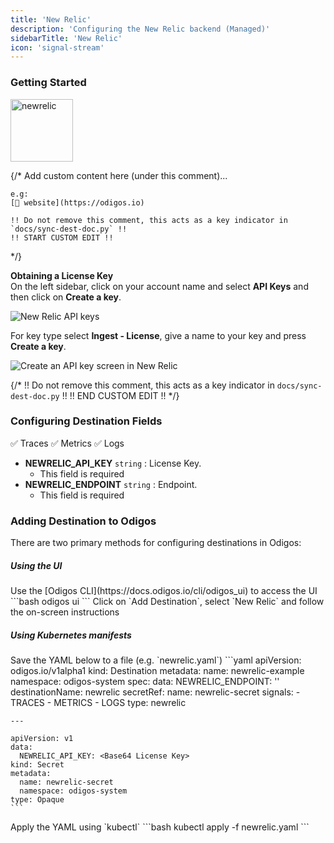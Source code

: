 ```yaml
---
title: 'New Relic'
description: 'Configuring the New Relic backend (Managed)'
sidebarTitle: 'New Relic'
icon: 'signal-stream'
---
```


### Getting Started

<img src='https://d15jtxgb40qetw.cloudfront.net/newrelic.svg' alt='newrelic' width="100" height="100" className="not-prose" />

{/*
    Add custom content here (under this comment)...

    e.g:
    [🔗 website](https://odigos.io)

    !! Do not remove this comment, this acts as a key indicator in `docs/sync-dest-doc.py` !!
    !! START CUSTOM EDIT !!
*/}

**Obtaining a License Key**<br/>
On the left sidebar, click on your account name and select **API Keys** and then click on **Create a key**.

<Frame>
  <img src="/backends/images/newrelic1.png" alt="New Relic API keys" />
</Frame>

For key type select **Ingest - License**, give a name to your key and press **Create a key**.

<Frame>
  <img src="/backends/images/newrelic2.png" alt="Create an API key screen in New Relic" />
</Frame>

{/*
    !! Do not remove this comment, this acts as a key indicator in `docs/sync-dest-doc.py` !!
    !! END CUSTOM EDIT !!
*/}

### Configuring Destination Fields

<Accordion title="Supported Signals:">
  ✅ Traces
  ✅ Metrics
  ✅ Logs
</Accordion>

- **NEWRELIC_API_KEY** `string` : License Key.
  - This field is required
- **NEWRELIC_ENDPOINT** `string` : Endpoint.
  - This field is required

### Adding Destination to Odigos

There are two primary methods for configuring destinations in Odigos:

##### **Using the UI**

<Steps>
  <Step>
    Use the [Odigos CLI](https://docs.odigos.io/cli/odigos_ui) to access the UI
    ```bash
    odigos ui
    ```
  </Step>
  <Step>
    Click on `Add Destination`, select `New Relic` and follow the on-screen instructions
  </Step>
</Steps>

##### **Using Kubernetes manifests**

<Steps>
  <Step>
    Save the YAML below to a file (e.g. `newrelic.yaml`)
    ```yaml
    apiVersion: odigos.io/v1alpha1
    kind: Destination
    metadata:
      name: newrelic-example
      namespace: odigos-system
    spec:
      data:
        NEWRELIC_ENDPOINT: '<Endpoint (options: [https://otlp.nr-data.net, https://otlp.eu01.nr-data.net])>'
      destinationName: newrelic
      secretRef:
        name: newrelic-secret
      signals:
      - TRACES
      - METRICS
      - LOGS
      type: newrelic

    ---

    apiVersion: v1
    data:
      NEWRELIC_API_KEY: <Base64 License Key>
    kind: Secret
    metadata:
      name: newrelic-secret
      namespace: odigos-system
    type: Opaque
    ```
  </Step>
  <Step>
    Apply the YAML using `kubectl`
    ```bash
    kubectl apply -f newrelic.yaml
    ```
  </Step>
</Steps>